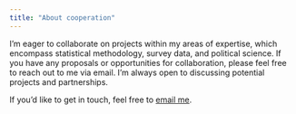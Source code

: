 ```yaml
---
title: "About cooperation"
---
```


I'm eager to collaborate on projects within my areas of expertise, which encompass statistical methodology, survey data, and political science. If you have any proposals or opportunities for collaboration, please feel free to reach out to me via email. I'm always open to discussing potential projects and partnerships.

If you'd like to get in touch, feel free to [email me](mailto:ifominykh7\@gmail.com).